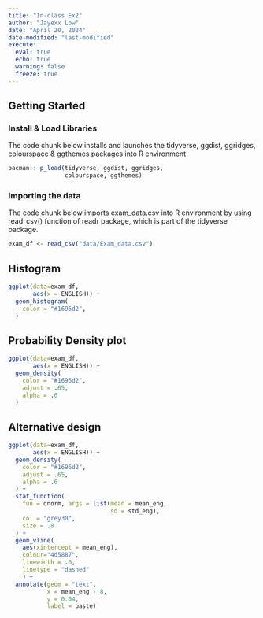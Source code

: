 ```yaml
---
title: "In-class Ex2"
author: "Jayexx Low"
date: "April 20, 2024"
date-modified: "last-modified"
execute: 
  eval: true
  echo: true
  warning: false
  freeze: true
---
```


## Getting Started

### Install & Load Libraries

The code chunk below installs and launches the tidyverse, ggdist, ggridges, colourspace & ggthemes packages into R environment

```r
pacman:: p_load(tidyverse, ggdist, ggridges,
                colourspace, ggthemes)
```

### Importing the data

The code chunk below imports exam_data.csv into R environment by using read_csv() function of readr package, which is part of the tidyverse package.

```r
exam_df <- read_csv("data/Exam_data.csv")
```

## Histogram

```R
ggplot(data=exam_df, 
       aes(x = ENGLISH)) +
  geom_histogram(
    color = "#1696d2",
  )
```

## Probability Density plot

```R
ggplot(data=exam_df, 
       aes(x = ENGLISH)) +
  geom_density(
    color = "#1696d2",
    adjust = .65,
    alpha = .6
  )           
```

## Alternative design

```R
ggplot(data=exam_df, 
       aes(x = ENGLISH)) +
  geom_density(
    color = "#1696d2",
    adjust = .65,
    alpha = .6
  ) +
  stat_function(
    fun = dnorm, args = list(mean = mean_eng,
                             sd = std_eng),
    col = "grey30",
    size = .8
  ) +
  geom_vline(
    aes(xintercept = mean_eng),
    colour="4d5887",
    linewidth = .6,
    linetype = "dashed"
    ) +
  annotate(geom = "text",
           x = mean_eng - 8,
           y = 0.04,
           label = paste)
```










